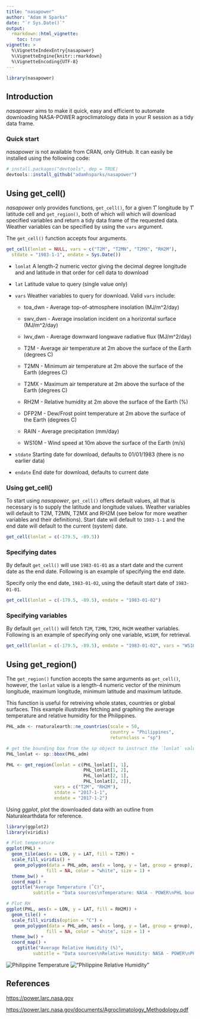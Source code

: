 ```yaml
---
title: "nasapower"
author: "Adam H Sparks"
date: "`r Sys.Date()`"
output:
  rmarkdown::html_vignette:
    toc: true
vignette: >
  %\VignetteIndexEntry{nasapower}
  %\VignetteEngine{knitr::rmarkdown}
  %\VignetteEncoding{UTF-8}
---
```


```r
library(nasapower)
```

## Introduction

_nasapower_ aims to make it quick, easy and efficient to automate downloading
NASA-POWER agroclimatology data in your R session as a tidy data frame.

### Quick start

_nasapower_ is not available from CRAN, only GitHub. It can easily be installed
using the following code:

```r
# install.packages("devtools", dep = TRUE)
devtools::install_github("adamhsparks/nasapower")
```

## Using get_cell()

_nasapower_ only provides functions, `get_cell()`, for a given 1˚ longitude by 1˚ latitude cell and `get_region()`, both of which will which will download
specified variables and return a tidy data frame of the requested data. Weather
variables can be specified by using the `vars` argument. 

The `get_cell()` function accepts four arguments.

```r
get_cell(lonlat = NULL, vars = c("T2M", "T2MN", "T2MX", "RH2M"),
  stdate = "1983-1-1", endate = Sys.Date())
```

- `lonlat` A length-2 numeric vector giving the decimal degree longitude and
and latitude in that order for cell data to download

- `lat` Latitude value to query (single value only)

- `vars` Weather variables to query for download. Valid `vars` include:

    * toa_dwn - Average top-of-atmosphere insolation (MJ/m^2/day)

    * swv_dwn - Average insolation incident on a horizontal surface (MJ/m^2/day)

    * lwv_dwn - Average downward longwave radiative flux (MJ/m^2/day)

    * T2M - Average air temperature at 2m above the surface of the Earth (degrees C)

    * T2MN - Minimum air temperature at 2m above the surface of the Earth (degrees C)

    * T2MX - Maximum air temperature at 2m above the surface of the Earth (degrees C)

    * RH2M - Relative humidity at 2m above the surface of the Earth (%)

    * DFP2M - Dew/Frost point temperature at 2m above the surface of the Earth (degrees C)

    * RAIN - Average precipitation (mm/day)

    * WS10M - Wind speed at 10m above the surface of the Earth (m/s)

- `stdate` Starting date for download, defaults to 01/01/1983 (there is no
earlier data)

- `endate` End date for download, defaults to current date

### Using get_cell()

To start using _nasapower_, `get_cell()` offers default values, all that is
necessary is to supply the latitude and longitude values. Weather variables will
default to T2M, T2MN, T2MX and RH2M (see below for more weather variables and
their definitions). Start date will default to `1983-1-1` and the end date will
default to the current (system) date.

```r
get_cell(lonlat = c(-179.5, -89.5))
```

### Specifying dates

By default `get_cell()` will use `1983-01-01` as a start date and the current
date as the end date. Following is an example of specifying the end date.

Specify only the end date, `1983-01-02`, using the default start date of
`1983-01-01`.

```r
get_cell(lonlat = c(-179.5, -89.5), endate = "1983-01-02")
```

### Specifying variables

By default `get_cell()` will fetch `T2M`, `T2MN`, `T2MX`, `RH2M` weather
variables. Following is an example of specifying only one variable, `WS10M`,
for retrieval.

```r
get_cell(lonlat = c(-179.5, -89.5), endate = "1983-01-02", vars = "WS10M")
```

## Using get_region()

The `get_region()` function accepts the same arguments as `get_cell()`, however,
the `lonlat` value is a length-4 numeric vector of the minimum longitude, maximum longitude, minimum latitude and maximum latitude.

This function is useful for retreiving whole states, countries or global
surfaces. This example illustrates fetching and graphing the average temperature
and relative humidity for the Philippines.

```r
PHL_adm <- rnaturalearth::ne_countries(scale = 50,
                                       country = "Philippines",
                                       returnclass = "sp")

# get the bounding box from the sp object to instruct the `lonlat` values
PHL_lonlat <- sp::bbox(PHL_adm)

PHL <- get_region(lonlat = c(PHL_lonlat[1, 1],
                             PHL_lonlat[1, 2],
                             PHL_lonlat[2, 1],
                             PHL_lonlat[2, 2]), 
                  vars = c("T2M", "RH2M"),
                  stdate = "2017-1-1",
                  endate = "2017-1-2")
```


Using _ggplot_, plot the downloaded data with an outline from Naturalearthdata
for reference.

```r
library(ggplot2)
library(viridis)

# Plot temperature
ggplot(PHL) +
  geom_tile(aes(x = LON, y = LAT, fill = T2M)) +
  scale_fill_viridis() +
   geom_polygon(data = PHL_adm, aes(x = long, y = lat, group = group), 
               fill = NA, color = "white", size = 1) +
  theme_bw() +
  coord_map() +
  ggtitle("Average Temperature (˚C)",
          subtitle = "Data sources\nTemperature: NASA - POWER\nPHL boundary: Naturalearthdata")

# Plot RH
ggplot(PHL, aes(x = LON, y = LAT, fill = RH2M)) +
  geom_tile() +
  scale_fill_viridis(option = "C") +
   geom_polygon(data = PHL_adm, aes(x = long, y = lat, group = group), 
               fill = NA, color = "white", size = 1) +
  theme_bw() +
  coord_map() +
    ggtitle("Average Relative Humidity (%)",
          subtitle = "Data sources\nRelative Humidity: NASA - POWER\nPHL boundary: Naturalearthdata")
```


![Philippine Temperature](plot_phl-1.png)
!["Philippine Relative Humidity"](plot_phl-2.png)

## References

<https://power.larc.nasa.gov>

<https://power.larc.nasa.gov/documents/Agroclimatology_Methodology.pdf>
